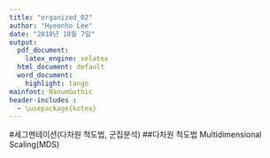 ```yaml
---
title: "organized_02"
author: "Hyeonho Lee"
date: "2018년 10월 7일"
output: 
  pdf_document: 
    latex_engine: xelatex
  html_document: default
  word_document:
    highlight: tango
mainfont: NanumGothic
header-includes :
  - \usepackage{kotex}
---
```


#세그멘테이션(다차원 척도법, 군집분석)
##다차원 척도법 Multidimensional Scaling(MDS)
